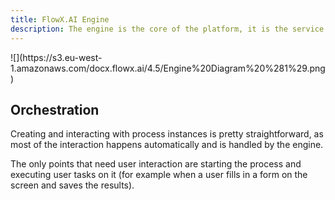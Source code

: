 ```yaml
---
title: FlowX.AI Engine
description: The engine is the core of the platform, it is the service that runs instances of the process definitions, generates UI, communicates with the frontend and also with custom integrations and plugins. It keeps track of all currently running process instances and makes sure the process flows run correctly.
---
```


<Frame>
![](https://s3.eu-west-1.amazonaws.com/docx.flowx.ai/4.5/Engine%20Diagram%20%281%29.png)
</Frame>

## Orchestration

Creating and interacting with process instances is pretty straightforward, as most of the interaction happens automatically and is handled by the engine.

The only points that need user interaction are starting the process and executing user tasks on it (for example when a user fills in a form on the screen and saves the results).

<Card title="FlowX Engine setup guide" href="../../../setup-guides/flowx-engine-setup-guide/" icon ="files">
</Card>

